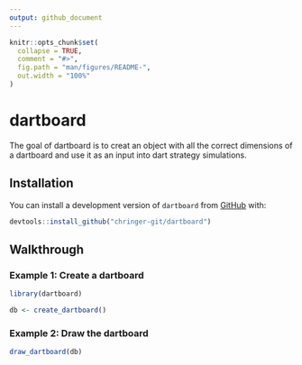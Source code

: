 ```yaml
---
output: github_document
---
```


<!-- README.md is generated from README.Rmd. Please edit that file -->

```r
knitr::opts_chunk$set(
  collapse = TRUE,
  comment = "#>",
  fig.path = "man/figures/README-",
  out.width = "100%"
)
```
# dartboard

The goal of dartboard is to creat an object with all the correct dimensions of a dartboard and use it as an input into dart strategy simulations.

## Installation

You can install a development version of `dartboard` from [GitHub](https://github.com) with:

``` r
devtools::install_github("chringer-git/dartboard")
```

## Walkthrough

### Example 1: Create a dartboard
```r
library(dartboard)

db <- create_dartboard()
```

### Example 2: Draw the dartboard
```r
draw_dartboard(db)
```
